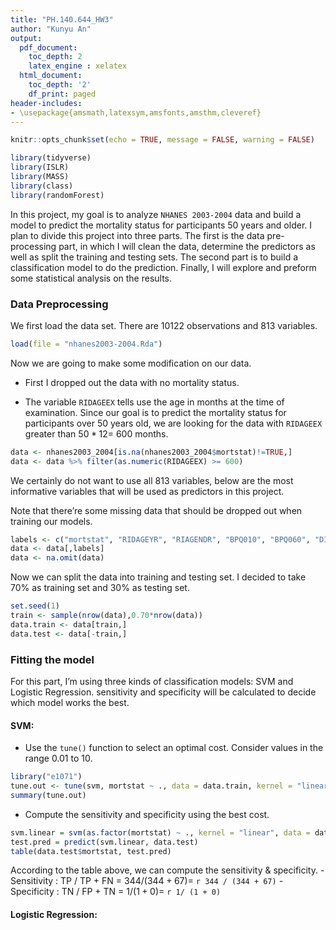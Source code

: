 ```yaml
---
title: "PH.140.644_HW3"
author: "Kunyu An"
output:
  pdf_document:
    toc_depth: 2
    latex_engine : xelatex
  html_document:
    toc_depth: '2'
    df_print: paged
header-includes:
- \usepackage{amsmath,latexsym,amsfonts,amsthm,cleveref}
---
```


```r
knitr::opts_chunk$set(echo = TRUE, message = FALSE, warning = FALSE)
```


```r
library(tidyverse)
library(ISLR)
library(MASS) 
library(class)
library(randomForest)
```

In this project, my goal is to analyze `NHANES 2003-2004` data and build a model to predict the mortality status for participants 50 years and older. I plan to divide this project into three parts. The first is the data pre-processing part, in which I will clean the data, determine the predictors as well as split the training and testing sets. The second part is to build a classification model to do the prediction. Finally, I will explore and preform some statistical analysis on the results.

### Data Preprocessing

We first load the data set. There are 10122 observations and 813 variables.
```r
load(file = "nhanes2003-2004.Rda")
```

Now we are going to make some modification on our data.

- First I dropped out the data with no mortality status.

- The variable `RIDAGEEX` tells use the age in months at the time of examination. Since our goal is to predict the mortality status for participants over 50 years old, we are looking for the data with `RIDAGEEX` greater than $50 * 12 =$ 600 months. 

```r
data <- nhanes2003_2004[is.na(nhanes2003_2004$mortstat)!=TRUE,]
data <- data %>% filter(as.numeric(RIDAGEEX) >= 600)
```

We certainly do not want to use all 813 variables, below are the most informative variables that will be used as predictors in this project.

Note that there're some missing data that should be dropped out when training our models.

```r
labels <- c("mortstat", "RIDAGEYR", "RIAGENDR", "BPQ010", "BPQ060", "DIQ010", "DIQ050", "DIQ090", "MCQ010", "MCQ053", "MCQ160A", "MCQ160B", "MCQ160K", "MCQ160L", "BMXWAIST", "MCQ160M", "MCQ220", "MCQ245A", "MCQ250A", "MCQ250B", "MCQ250C", "MCQ250E", "MCQ250F", "MCQ250G", "MCQ265", "SSQ011", "SSQ051", "WHQ030", "WHQ040", "LBXRDW", "HSD010", "BPXPULS", "BPXML1", "VIQ200", "BMXBMI", "BPXSY1", "BPXDI1")
data <- data[,labels]
data <- na.omit(data)
```

Now we can split the data into training and testing set. I decided to take 70% as training set and 30% as testing set.

```r
set.seed(1)
train <- sample(nrow(data),0.70*nrow(data))
data.train <- data[train,]
data.test <- data[-train,]
```

### Fitting the model

For this part, I'm using three kinds of classification models: SVM and Logistic Regression. sensitivity and specificity will be calculated to decide which model works the best.

#### SVM:

- Use the `tune()` function to select an optimal cost. Consider values in the range 0.01 to 10.

```r
library("e1071")
tune.out <- tune(svm, mortstat ~ ., data = data.train, kernel = "linear", ranges = list(cost = 10^seq(-2, 1, by = 0.25)))
summary(tune.out)
```

- Compute the sensitivity and specificity using the best cost.

```r
svm.linear = svm(as.factor(mortstat) ~ ., kernel = "linear", data = data.train, cost =tune.out$best.parameters$cost)
test.pred = predict(svm.linear, data.test)
table(data.test$mortstat, test.pred)
```

According to the table above, we can compute the sensitivity & specificity.
- Sensitivity : TP / TP + FN = $344 / (344 + 67) =$ `r 344 / (344 + 67)`
- Specificity : TN / FP + TN = $1/ (1 + 0) =$ `r 1/ (1 + 0)`

#### Logistic Regression: 
